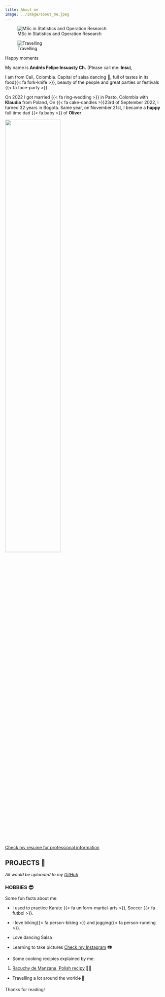 ```yaml
---
title: About me 
image: ../image/about_me.jpeg
---
```


::: {#fig-happy layout-ncol=2}

![MSc in Statistics and Operation Research](../image/about_me.jpeg){#fig-MSc}

![Travelling](../image/Insu23.jpeg){#fig-travelling}

Happy moments
:::

My name is **Andrés Felipe Insuasty Ch.** (Please call me: **Insu**), 

I am from Cali, Colombia. Capital of salsa dancing 💃, full of tastes in its 
food{{< fa fork-knife >}}, beauty of the people and great parties or festivals 
{{< fa face-party >}}.

On 2022 I got married {{< fa ring-wedding >}} in Pasto, Colombia with **Klaudia** 
from Poland, On {{< fa cake-candles >}}23rd of September 2022, I turned 32 years 
in Bogotá. Same year, on November 21st, I became a **happy** full time dad {{< fa baby >}} of **Oliver**.

![](../image/Oliver.jpeg){width=60% fig-align="center"}

[Check my resume for professional information](../cv.html)

## PROJECTS 📖

*All would be uploaded to my [GitHub](https://github.com/ainsu23)*

### HOBBIES 😎

Some fun facts about me:

-   I used to practice Karate {{< fa uniform-martial-arts >}}, Soccer {{< fa futbol >}}.

-   I love biking{{< fa person-biking >}} and jogging{{< fa person-running >}}.

-   Love dancing Salsa

-   Learning to take pictures [Check my Instagram](https://www.instagram.com/afinsuasty/) 📷

-   Some cooking recipies explained by me:
  1. [Racuchy de Manzana, Polish recipy](https://www.youtube.com/watch?v=I23IbXSW2m8) 🍎😋

-   Travelling a lot around the world✈️🚄

Thanks for reading!
